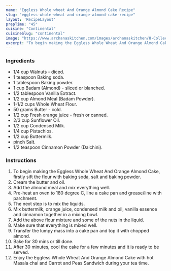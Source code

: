 ---
name: "Eggless Whole wheat And Orange Almond Cake Recipe"
slug: "eggless-whole-wheat-and-orange-almond-cake-recipe"
layout: 'RecipeLayout'
prepTime: "45"
cuisine: "Continental"
cuisineSlug: "continental"
image: "https://www.archanaskitchen.com/images/archanaskitchen/8-Collections/Eggless_Wholewheat_and_Orange_Almond_Cake.jpg"
excerpt: "To begin making the Eggless Whole Wheat And Orange Almond Cake, firstly sift the flour with baking soda, salt and baking powder"
---

### Ingredients

- 1/4 cup Walnuts - diced.
- 1 teaspoon Baking soda.
- 1 tablespoon Baking powder.
- 1 cup Badam (Almond) - sliced or blanched.
- 1/2 tablespoon Vanilla Extract.
- 1/2 cup Almond Meal (Badam Powder).
- 1-1/2 cups Whole Wheat Flour.
- 50 grams Butter - cold.
- 1/2 cup Fresh orange juice - fresh or canned.
- 2/3 cup Sunflower Oil.
- 1/2 cup Condensed Milk.
- 1/4 cup Pistachios.
- 1/2 cup Buttermilk.
- pinch Salt.
- 1/2 teaspoon Cinnamon Powder (Dalchini).

### Instructions

1. To begin making the Eggless Whole Wheat And Orange Almond Cake, firstly sift the flour with baking soda, salt and baking powder.
1. Cream the butter and oil.
1. Add the almond meal and mix everything well.
1. Pre-heat an oven to 180 degree C, line a cake pan and grease/line with parchment.
1. The next step is to mix the liquids.
1. Mix buttermilk, orange juice, condensed milk and oil, vanilla essence and cinnamon together in a mixing bowl.
1. Add the above flour mixture and some of the nuts in the liquid.
1. Make sure that everything is mixed well.
1. Transfer the lumpy mass into a cake pan and top it with chopped almond.
1. Bake for 30 mins or till done.
1. After 30 minutes, cool the cake for a few minutes and it is ready to be served.
1. Enjoy the Eggless Whole Wheat And Orange Almond Cake with hot Masala chai and Carrot and Peas Sandwich during your tea time.
